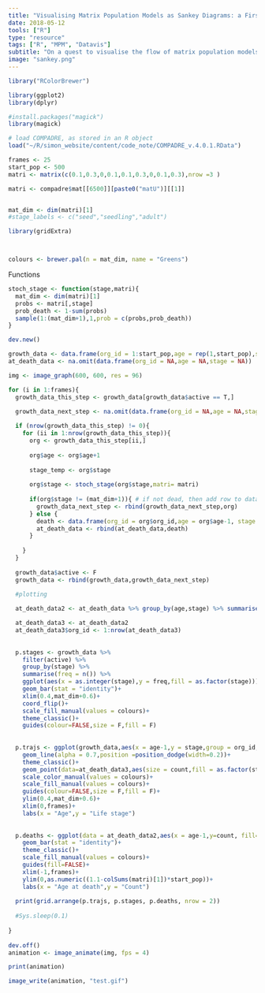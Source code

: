 ```yaml
---
title: "Visualising Matrix Population Models as Sankey Diagrams: a First Attempt with R Package riverplot"
date: 2018-05-12
tools: ["R"]
type: "resource"
tags: ["R", "MPM", "Datavis"]
subtitle: "On a quest to visualise the flow of matrix population models"
image: "sankey.png"
---
```




```r

library("RColorBrewer")

library(ggplot2)
library(dplyr)

#install.packages("magick")
library(magick)

# load COMPADRE, as stored in an R object
load("~/R/simon_website/content/code_note/COMPADRE_v.4.0.1.RData")

```

```r
frames <- 25
start_pop <- 500
matri <- matrix(c(0.1,0.3,0,0.1,0.1,0.3,0,0.1,0.3),nrow =3 )

matri <- compadre$mat[[6500]][paste0("matU")][[1]]


mat_dim <- dim(matri)[1]
#stage_labels <- c("seed","seedling","adult")

library(gridExtra)



colours <- brewer.pal(n = mat_dim, name = "Greens")
```


Functions

```r
stoch_stage <- function(stage,matri){
  mat_dim <- dim(matri)[1]
  probs <- matri[,stage]
  prob_death <- 1-sum(probs)
  sample(1:(mat_dim+1),1,prob = c(probs,prob_death))
}

```

```r

dev.new()

growth_data <- data.frame(org_id = 1:start_pop,age = rep(1,start_pop),stage = rep(1,start_pop),active = rep(T,start_pop),stringsAsFactors = F)
at_death_data <- na.omit(data.frame(org_id = NA,age = NA,stage = NA))

img <- image_graph(600, 600, res = 96)

for (i in 1:frames){
  growth_data_this_step <- growth_data[growth_data$active == T,]
  
  growth_data_next_step <- na.omit(data.frame(org_id = NA,age = NA,stage = NA,active = NA))

  if (nrow(growth_data_this_step) != 0){
    for (ii in 1:nrow(growth_data_this_step)){
      org <- growth_data_this_step[ii,]
      
      org$age <- org$age+1
      
      stage_temp <- org$stage
      
      org$stage <- stoch_stage(org$stage,matri= matri)
      
      if(org$stage != (mat_dim+1)){ # if not dead, then add row to data frame
        growth_data_next_step <- rbind(growth_data_next_step,org)
      } else {
        death <- data.frame(org_id = org$org_id,age = org$age-1, stage = stage_temp)
        at_death_data <- rbind(at_death_data,death)
      }
      
    }
  }
  
  growth_data$active <- F
  growth_data <- rbind(growth_data,growth_data_next_step)

  #plotting
  
  at_death_data2 <- at_death_data %>% group_by(age,stage) %>% summarise(count = n()) %>% as.data.frame()

  at_death_data3 <- at_death_data2 
  at_death_data3$org_id <- 1:nrow(at_death_data3)
  
  
  p.stages <- growth_data %>% 
    filter(active) %>% 
    group_by(stage) %>% 
    summarise(freq = n()) %>% 
    ggplot(aes(x = as.integer(stage),y = freq,fill = as.factor(stage)))+
    geom_bar(stat = "identity")+
    xlim(0.4,mat_dim+0.6)+
    coord_flip()+
    scale_fill_manual(values = colours)+
    theme_classic()+
    guides(colour=FALSE,size = F,fill = F)
  
  
  p.trajs <- ggplot(growth_data,aes(x = age-1,y = stage,group = org_id,colour = as.factor(stage)))+
    geom_line(alpha = 0.7,position =position_dodge(width=0.2))+
    theme_classic()+
    geom_point(data=at_death_data3,aes(size = count,fill = as.factor(stage)),pch = 21,colour = "black")+ 
    scale_color_manual(values = colours)+
    scale_fill_manual(values = colours)+
    guides(colour=FALSE,size = F,fill = F)+
    ylim(0.4,mat_dim+0.6)+
    xlim(0,frames)+
    labs(x = "Age",y = "Life stage")
  
  
  p.deaths <- ggplot(data = at_death_data2,aes(x = age-1,y=count, fill= as.factor(stage)) )+
    geom_bar(stat = "identity")+
    theme_classic()+
    scale_fill_manual(values = colours)+
    guides(fill=FALSE)+
    xlim(-1,frames)+
    ylim(0,as.numeric((1.1-colSums(matri)[1])*start_pop))+
    labs(x = "Age at death",y = "Count")
  
  print(grid.arrange(p.trajs, p.stages, p.deaths, nrow = 2))
  
  #Sys.sleep(0.1)
  
}
  
dev.off()
animation <- image_animate(img, fps = 4)

print(animation)

image_write(animation, "test.gif")




```


